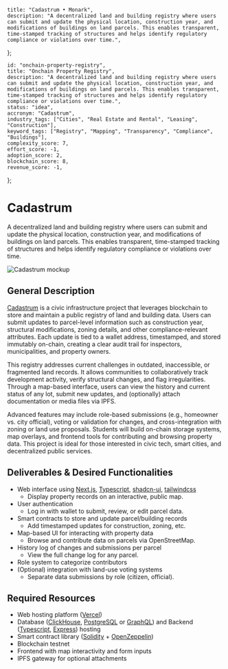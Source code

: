     title: "Cadastrum • Monark",
    description: "A decentralized land and building registry where users can submit and update the physical location, construction year, and modifications of buildings on land parcels. This enables transparent, time-stamped tracking of structures and helps identify regulatory compliance or violations over time.",
};

    id: "onchain-property-registry",
    title: "Onchain Property Registry",
    description: "A decentralized land and building registry where users can submit and update the physical location, construction year, and modifications of buildings on land parcels. This enables transparent, time-stamped tracking of structures and helps identify regulatory compliance or violations over time.",
    status: "idea",
    accronym: "Cadastrum",
    industry_tags: ["Cities", "Real Estate and Rental", "Leasing", "Construction"],
    keyword_tags: ["Registry", "Mapping", "Transparency", "Compliance", "Buildings"],
    complexity_score: 7,
    effort_score: -1,
    adoption_score: 2,
    blockchain_score: 8,
    revenue_score: -1,
};

# Cadastrum

A decentralized land and building registry where users can submit and update the physical location, construction year, and modifications of buildings on land parcels. This enables transparent, time-stamped tracking of structures and helps identify regulatory compliance or violations over time.

![Cadastrum mockup](/images/project/onchain-property-registry.jpg)

## General Description

[Cadastrum](https://cadastrum.monark.io) is a civic infrastructure project that leverages blockchain to store and maintain a public registry of land and building data. Users can submit updates to parcel-level information such as construction year, structural modifications, zoning details, and other compliance-relevant attributes. Each update is tied to a wallet address, timestamped, and stored immutably on-chain, creating a clear audit trail for inspectors, municipalities, and property owners.
        
This registry addresses current challenges in outdated, inaccessible, or fragmented land records. It allows communities to collaboratively track development activity, verify structural changes, and flag irregularities. Through a map-based interface, users can view the history and current status of any lot, submit new updates, and (optionally) attach documentation or media files via IPFS.
        
Advanced features may include role-based submissions (e.g., homeowner vs. city official), voting or validation for changes, and cross-integration with zoning or land use proposals. Students will build on-chain storage systems, map overlays, and frontend tools for contributing and browsing property data. This project is ideal for those interested in civic tech, smart cities, and decentralized public services.

## Deliverables & Desired Functionalities

- Web interface using [Next.js](https://nextjs.org/), [Typescript](https://www.typescriptlang.org/), [shadcn-ui](https://ui.shadcn.com/), [tailwindcss](https://tailwindcss.com/)
    - Display property records on an interactive, public map.
- User authentication 
    - Log in with wallet to submit, review, or edit parcel data.
- Smart contracts to store and update parcel/building records
    - Add timestamped updates for construction, zoning, etc.
- Map-based UI for interacting with property data
    - Browse and contribute data on parcels via OpenStreetMap.
- History log of changes and submissions per parcel
    - View the full change log for any parcel.
- Role system to categorize contributors
- (Optional) integration with land-use voting systems
    - Separate data submissions by role (citizen, official).

## Required Resources

- Web hosting platform ([Vercel](https://www.vercel.com/))
- Database ([ClickHouse](https://clickhouse.com/), [PostgreSQL](https://www.postgresql.org/) or [GraphQL](https://graphql.org/)) and Backend ([Typescript](https://www.typescriptlang.org/), [Express](https://expressjs.com/)) hosting
- Smart contract library ([Solidity](https://soliditylang.org/) + [OpenZeppelin](https://www.openzeppelin.com/))
- Blockchain testnet
- Frontend with map interactivity and form inputs
- IPFS gateway for optional attachments
